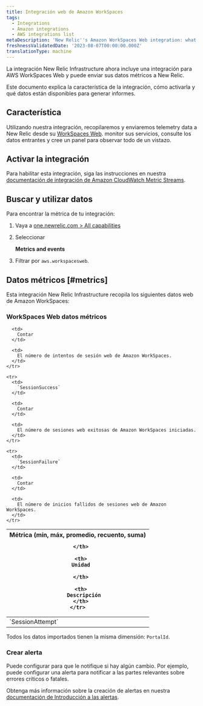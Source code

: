 ```yaml
---
title: Integración web de Amazon WorkSpaces
tags:
  - Integrations
  - Amazon integrations
  - AWS integrations list
metaDescription: 'New Relic''s Amazon WorkSpaces Web integration: what data it reports and how to enable it.'
freshnessValidatedDate: '2023-08-07T00:00:00.000Z'
translationType: machine
---
```


La integración New Relic Infrastructure ahora incluye una integración para AWS WorkSpaces Web y puede enviar sus datos métricos a New Relic.

Este documento explica la característica de la integración, cómo activarla y qué datos están disponibles para generar informes.

## Característica

Utilizando nuestra integración, recopilaremos y enviaremos telemetry data a New Relic desde su [WorkSpaces Web](https://aws.amazon.com/workspaces/web). monitor sus servicios, consulte los datos entrantes y cree un panel para observar todo de un vistazo.

## Activar la integración

Para habilitar esta integración, siga las instrucciones en nuestra [documentación de integración de Amazon CloudWatch Metric Streams](/docs/infrastructure/amazon-integrations/connect/aws-metric-stream-setup/).

## Buscar y utilizar datos

Para encontrar la métrica de tu integración:

1. Vaya a [one.newrelic.com > All capabilities](https://one.newrelic.com/all-capabilities)

2. Seleccionar

   <DoNotTranslate>**Metrics and events**</DoNotTranslate>

3. Filtrar por `aws.workspacesweb`.

## Datos métricos [#metrics]

Esta integración New Relic Infrastructure recopila los siguientes datos web de Amazon WorkSpaces:

### WorkSpaces Web datos métricos

<table>
  <thead>
    <tr>
      <th style={{ width: "200px" }}>
        Métrica (mín, máx, promedio, recuento, suma)  

      </th>

      <th>
        Unidad  

      </th>

      <th>
        Descripción
      </th>
    </tr>
  </thead>

  <tbody>
    <tr>
      <td>
        `SessionAttempt`
      </td>

      <td>
        Contar
      </td>

      <td>
        El número de intentos de sesión web de Amazon WorkSpaces.
      </td>
    </tr>

    <tr>
      <td>
        `SessionSuccess`
      </td>

      <td>
        Contar
      </td>

      <td>
        El número de sesiones web exitosas de Amazon WorkSpaces iniciadas.
      </td>
    </tr>

    <tr>
      <td>
        `SessionFailure`
      </td>

      <td>
        Contar
      </td>

      <td>
        El número de inicios fallidos de sesiones web de Amazon WorkSpaces.
      </td>
    </tr>
  </tbody>
</table>

Todos los datos importados tienen la misma dimensión: `PortalId`.

### Crear alerta

Puede configurar <InlinePopover type="alerts"/>para que le notifique si hay algún cambio. Por ejemplo, puede configurar una alerta para notificar a las partes relevantes sobre errores críticos o fatales.

Obtenga más información sobre la creación de alertas en nuestra [documentación de Introducción a las alertas](/docs/alerts-applied-intelligence/new-relic-alerts/learn-alerts/introduction-alerts/).
